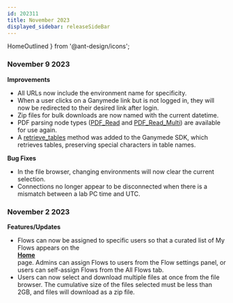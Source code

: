 ```yaml
---
id: 202311
title: November 2023
displayed_sidebar: releaseSideBar
---
```


  HomeOutlined
} from '@ant-design/icons';


### November 9 2023
**Improvements**
- All URLs now include the environment name for specificity.
- When a user clicks on a Ganymede link but is not logged in, they will now be redirected to their desired link after login.
- Zip files for bulk downloads are now named with the current datetime.
- PDF parsing node types ([PDF_Read](../nodes/File/PDF_Read.md) and [PDF_Read_Multi](../nodes/File/PDF_Read.md)) are available for use again.
- A [retrieve_tables](../sdk/GanymedeClass.mdx#method-retrieve_tables) method was added to the Ganymede SDK, which retrieves tables, preserving special characters in table names. 


**Bug Fixes**
- In the file browser, changing environments will now clear the current selection.
- Connections no longer appear to be disconnected when there is a mismatch between a lab PC time and UTC.

### November 2 2023
**Features/Updates**
- Flows can now be assigned to specific users so that a curated list of My Flows appears on the [<div className="button darkblue_button"><HomeOutlined /> **Home**</div>](../Home.mdx) page. Admins can assign Flows to users from the Flow settings panel, or users can self-assign Flows from the All Flows tab.
- Users can now select and download multiple files at once from the file browser. The cumulative size of the files selected must be less than 2GB, and files will download as a zip file.

